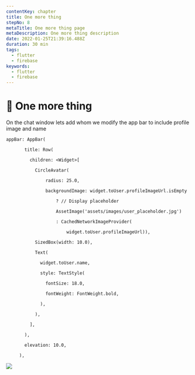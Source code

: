 ```yaml
---
contentKey: chapter
title: One more thing
stepNo: 8
metaTitle: One more thing page
metaDescription: One more thing description
date: 2022-01-25T21:39:16.488Z
duration: 30 min
tags:
  - flutter
  - firebase
keywords:
  - flutter
  - firebase
---
```

# 🎁 One more thing



On the chat window lets add whom we modify the app bar to include profile image and name

```
appBar: AppBar(

       title: Row(

         children: <Widget>[

           CircleAvatar(

               radius: 25.0,

               backgroundImage: widget.toUser.profileImageUrl.isEmpty

                   ? // Display placeholder

                   AssetImage('assets/images/user_placeholder.jpg')

                   : CachedNetworkImageProvider(

                       widget.toUser.profileImageUrl)),

           SizedBox(width: 10.0),

           Text(

             widget.toUser.name,

             style: TextStyle(

               fontSize: 18.0,

               fontWeight: FontWeight.bold,

             ),

           ),

         ],

       ),

       elevation: 10.0,       

     ),
```



![](https://lh6.googleusercontent.com/oB28S8uSEJf0hr88dGwiiBx2vfT4EY4b7RaOr7PEZcUu29V5XQLSDxOfNtZBMh3sThbOJMfrOjFBO6F6XsuYqWPjIM6cPO_EO-RLKO_0k3kgTMUmMz9x3QIV2gHdDrfz1dr9OJu9)